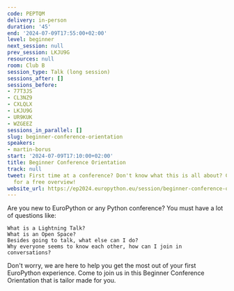 ```yaml
---
code: PEPTQM
delivery: in-person
duration: '45'
end: '2024-07-09T17:55:00+02:00'
level: beginner
next_session: null
prev_session: LKJU9G
resources: null
room: Club B
session_type: Talk (long session)
sessions_after: []
sessions_before:
- 77T3JS
- CL3NZ9
- CXLQLX
- LKJU9G
- UR9KUK
- WZGEEZ
sessions_in_parallel: []
slug: beginner-conference-orientation
speakers:
- martin-borus
start: '2024-07-09T17:10:00+02:00'
title: Beginner Conference Orientation
track: null
tweet: First time at a conference? Don't know what this is all about? Come join us
  for a free overview!
website_url: https://ep2024.europython.eu/session/beginner-conference-orientation
---
```


Are you new to EuroPython or any Python conference? You must have a lot of questions like:

    What is a Lightning Talk?
    What is an Open Space?
    Besides going to talk, what else can I do?
    Why everyone seems to know each other, how can I join in conversations?

Don't worry, we are here to help you get the most out of your first EuroPython experience. Come to join us in this Beginner Conference Orientation that is tailor made for you.
